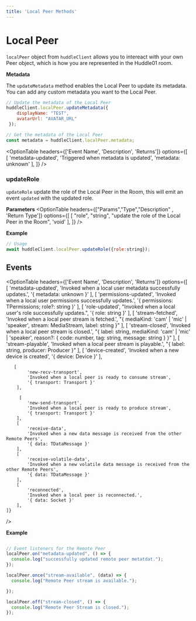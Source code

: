 ```yaml
---
title: 'Local Peer Methods'
---
```



# Local Peer 

`localPeer` object from `huddleClient` allows you to intereact with your own Peer object, which is how you are represented in the Huddle01 room. 

**Metadata**

The `updateMetadata` method enables the Local Peer to update its metadata. You can add any custom metadata you want to the Local Peer.

```js
// Update the metadata of the Local Peer
huddleClient.localPeer.updateMetadata({ 
    displayName: "TEST",
    avatarUrl: "AVATAR_URL"
 });

// Get the metadata of the Local Peer
const metadata = huddleClient.localPeer.metadata;
```
 

<OptionTable
    headers={['Event Name', 'Description', 'Returns']}
  options={[
    [
      'metadata-updated',
      'Triggered when metadata is updated',
      'metadata: unknown'
    ],
  ]}
/>

 ### updateRole

`updateRole` update the role of the Local Peer in the Room, this will emit an event `updated` with the updated role.

**Parameters**
<OptionTable
    headers={["Params","Type","Description" , 'Return Type']}
  options={[
    [
      "role",
      "string",
      "update the role of the Local Peer in the Room",
      'void'
    ],
  ]}
/>

**Example**


```jsx
// Usage
await huddleClient.localPeer.updateRole({role:string});
```


## Events

<OptionTable 
    headers={['Event Name', 'Description', 'Returns']}
    options={[
        [
            'metadata-updated',
            'Invoked when a local user metadata successfully updates.',
            '{ metadata: unknown }'
        ],
        [
            'permissions-updated',
            'Invoked when a local user permissions successfully updates.',
            '{ permissions: TPermissions; role?: string }'
        ],
        [
            'role-updated',
            "Invoked when a local user's role successfully updates.",
            '{ role: string }'
        ],
        [
            'stream-fetched',
            'Invoked when a local peer stream is fetched.',
            "{ mediaKind: 'cam' | 'mic' | 'speaker', stream: MediaStream, label: string }"
        ],
        [
            'stream-closed',
            'Invoked when a local peer stream is closed.',
            "{ label: string, mediaKind: 'cam' | 'mic' | 'speaker', reason?: { code: number, tag: string, message: string } }"
        ],
        [
            'stream-playable',
            'Invoked when a local peer stream is playable.',
            "{ label: string, producer: Producer }"
        ],
        [
            'device-created',
            'Invoked when a new device is created',
            '{ device: Device }'
        ],

       [
            'new-recv-transport',
            'Invoked when a local peer is ready to consume stream',
            '{ transport: Transport }'
        ],

         [
            'new-send-transport',
            'Invoked when a local peer is ready to produce stream',
            '{ transport: Transport }'
        ],
        [
            'receive-data',
            'Invoked when a new data message is received from the other Remote Peers',
            '{ data: TDataMessage }'
        ],
        [
            'receive-volatile-data',
            'Invoked when a new volatile data message is received from the other Remote Peers',
            '{ data: TDataMessage }'
        ],
        [
            'reconnected',
            'Invoked when a local peer is reconnected.',
            '{ data: Socket }'
        ],
    ]}
/>


**Example**

```js

// Event listeners for the Remote Peer
localPeer.on("metadata-updated", () => {
  console.log("successfully updated remote peer metatdat.");
});

localPeer.once("stream-available", (data) => {
  console.log("Remote Peer stream is available.");

});

localPeer.off("stream-closed", () => {
  console.log("Remote Peer Stream is closed.");
});
```
